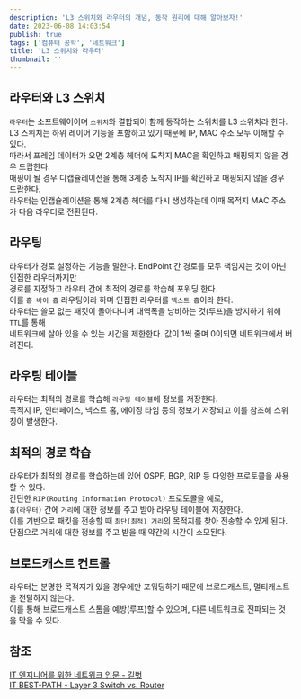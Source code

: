 ```yaml
---
description: 'L3 스위치와 라우터의 개념, 동작 원리에 대해 알아보자!'
date: 2023-06-08 14:03:54
publish: true
tags: ['컴퓨터 공학', '네트워크']
title: 'L3 스위치와 라우터'
thumbnail: ''
---
```


## 라우터와 L3 스위치

`라우터`는 소프트웨어이며 `스위치`와 결합되어 함께 동작하는 스위치를 L3 스위치라 한다.  
L3 스위치는 하위 레이어 기능을 포함하고 있기 때문에 IP, MAC 주소 모두 이해할 수 있다.  
따라서 프레임 데이터가 오면 2계층 헤더에 도착지 MAC을 확인하고 매핑되지 않을 경우 드랍한다.  
매핑이 될 경우 디캡슐레이션을 통해 3계층 도착지 IP를 확인하고 매핑되지 않을 경우 드랍한다.  
라우터는 인캡슐레이션을 통해 2계층 헤더를 다시 생성하는데 이때 목적지 MAC 주소가 다음 라우터로 전환된다.

<Space />

## 라우팅

라우터가 경로 설정하는 기능을 말한다. EndPoint 간 경로를 모두 책임지는 것이 아닌 인접한 라우터까지만  
경로를 지정하고 라우터 간에 최적의 경로를 학습해 포워딩 한다.  
이를 `홉 바이 홉` 라우팅이라 하며 인접한 라우터를 `넥스트 홉`이라 한다.  
라우터는 쓸모 없는 패킷이 돌아다니며 대역폭을 낭비하는 것(루프)을 방지하기 위해 `TTL`를 통해  
네트워크에 살아 있을 수 있는 시간을 제한한다. 값이 1씩 줄며 0이되면 네트워크에서 버려진다.

<Space />

## 라우팅 테이블

라우터는 최적의 경로를 학습해 `라우팅 테이블`에 정보를 저장한다.  
목적지 IP, 인터페이스, 넥스트 홉, 에이징 타임 등의 정보가 저장되고 이를 참조해 스위칭이 발생한다.

<Space />

## 최적의 경로 학습

라우터가 최적의 경로를 학습하는데 있어 OSPF, BGP, RIP 등 다양한 프로토콜을 사용할 수 있다.  
간단한 `RIP(Routing Information Protocol)` 프로토콜을 예로,  
`홉(라우터)` 간에 `거리`에 대한 정보를 주고 받아 라우팅 테이블에 저장한다.  
이를 기반으로 패킷을 전송할 때 `최단(최적) 거리`의 목적지를 찾아 전송할 수 있게 된다.  
단점으로 거리에 대한 정보를 주고 받을 때 약간의 시간이 소모된다.

<Space />

## 브로드캐스트 컨트롤

라우터는 분명한 목적지가 있을 경우에만 포워딩하기 때문에 브로드캐스트, 멀티캐스트을 전달하지 않는다.  
이를 통해 브로드캐스트 스톰을 예방(루프)할 수 있으며, 다른 네트워크로 전파되는 것을 막을 수 있다.

<Space />

## 참조

[IT 엔지니어를 위한 네트워크 입문 - 길벗](https://product.kyobobook.co.kr/detail/S000001834493)  
[IT BEST-PATH - Layer 3 Switch vs. Router](https://www.youtube.com/watch?v=KA4-z6mBQxI)
